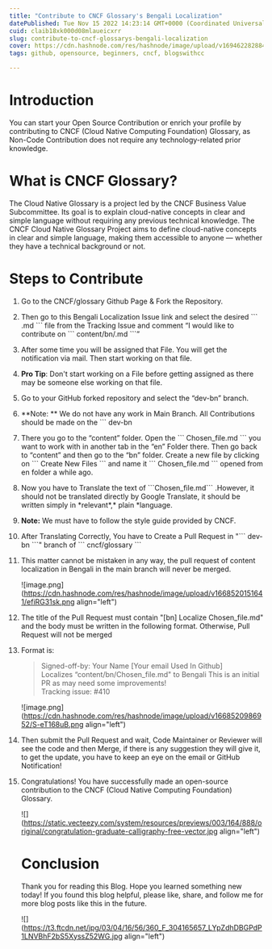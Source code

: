 ```yaml
---
title: "Contribute to CNCF Glossary's Bengali Localization"
datePublished: Tue Nov 15 2022 14:23:14 GMT+0000 (Coordinated Universal Time)
cuid: claib18xk000d08mlaueicxrr
slug: contribute-to-cncf-glossarys-bengali-localization
cover: https://cdn.hashnode.com/res/hashnode/image/upload/v1694622828843/5282f652-03dc-4baa-8ff0-ed36acb6202f.png
tags: github, opensource, beginners, cncf, blogswithcc

---
```


# Introduction

You can start your Open Source Contribution or enrich your profile by contributing to CNCF (Cloud Native Computing Foundation) Glossary, as Non-Code Contribution does not require any technology-related prior knowledge.

# What is CNCF Glossary?

The Cloud Native Glossary is a project led by the CNCF Business Value Subcommittee. Its goal is to explain cloud-native concepts in clear and simple language without requiring any previous technical knowledge. The CNCF Cloud Native Glossary Project aims to define cloud-native concepts in clear and simple language, making them accessible to anyone — whether they have a technical background or not.

# Steps to Contribute

1. Go to the CNCF/glossary Github Page & Fork the Repository.
    
2. Then go to this Bengali Localization Issue link and select the desired \`\`\` .md \`\`\` file from the Tracking Issue and comment “I would like to contribute on \`\`\` content/bn/.md \`\`\`”
    
3. After some time you will be assigned that File. You will get the notification via mail. Then start working on that file.
    
4. **Pro Tip**: Don't start working on a File before getting assigned as there may be someone else working on that file.
    
5. Go to your GitHub forked repository and select the “dev-bn” branch.
    
6. \*\*Note: \*\* We do not have any work in Main Branch. All Contributions should be made on the \`\`\` dev-bn
    
7. There you go to the “content” folder. Open the \`\`\` Chosen\_file.md \`\`\` you want to work with in another tab in the “en” Folder there. Then go back to “content” and then go to the “bn” folder. Create a new file by clicking on \`\`\` Create New Files \`\`\` and name it \`\`\` Chosen\_file.md \`\`\` opened from en folder a while ago.
    
8. Now you have to Translate the text of \`\`\`Chosen\_file.md\`\`\` .However, it should not be translated directly by Google Translate, it should be written simply in \*relevant\*,\* plain \*language.
    
9. **Note:** We must have to follow the style guide provided by CNCF.
    
10. After Translating Correctly, You have to Create a Pull Request in "\`\`\` dev-bn \`\`\`" branch of \`\`\` cncf/glossary \`\`\`
    
11. This matter cannot be mistaken in any way, the pull request of content localization in Bengali in the main branch will never be merged.
    
    ![image.png](https://cdn.hashnode.com/res/hashnode/image/upload/v1668520151641/efiRG31sk.png align="left")
    
12. The title of the Pull Request must contain "\[bn\] Localize Chosen\_file.md" and the body must be written in the following format. Otherwise, Pull Request will not be merged
    
13. Format is:
    
    > Signed-off-by: Your Name \[Your email Used In Github\]  
    > Localizes “content/bn/Chosen\_file.md" to Bengali This is an initial PR as may need some improvements!  
    > Tracking issue: #410
    
    ![image.png](https://cdn.hashnode.com/res/hashnode/image/upload/v1668520986952/S-eT168uB.png align="left")
    
14. Then submit the Pull Request and wait, Code Maintainer or Reviewer will see the code and then Merge, if there is any suggestion they will give it, to get the update, you have to keep an eye on the email or GitHub Notification!
    
15. Congratulations! You have successfully made an open-source contribution to the CNCF (Cloud Native Computing Foundation) Glossary.
    
    ![](https://static.vecteezy.com/system/resources/previews/003/164/888/original/congratulation-graduate-calligraphy-free-vector.jpg align="left")
    
    # Conclusion
    
    Thank you for reading this Blog. Hope you learned something new today! If you found this blog helpful, please like, share, and follow me for more blog posts like this in the future.
    
    ![](https://t3.ftcdn.net/jpg/03/04/16/56/360_F_304165657_LYpZdhDBGPdP1LNVBhF2bS5XyssZ52WG.jpg align="left")